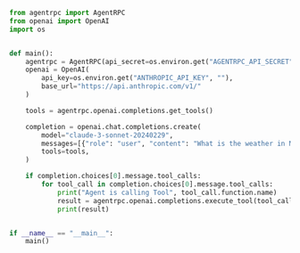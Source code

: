 ```py
from agentrpc import AgentRPC
from openai import OpenAI
import os


def main():
    agentrpc = AgentRPC(api_secret=os.environ.get("AGENTRPC_API_SECRET", ""))
    openai = OpenAI(
        api_key=os.environ.get("ANTHROPIC_API_KEY", ""),
        base_url="https://api.anthropic.com/v1/"
    )

    tools = agentrpc.openai.completions.get_tools()

    completion = openai.chat.completions.create(
        model="claude-3-sonnet-20240229",
        messages=[{"role": "user", "content": "What is the weather in Melbourne?"}],
        tools=tools,
    )

    if completion.choices[0].message.tool_calls:
        for tool_call in completion.choices[0].message.tool_calls:
            print("Agent is calling Tool", tool_call.function.name)
            result = agentrpc.openai.completions.execute_tool(tool_call)
            print(result)


if __name__ == "__main__":
    main()

```